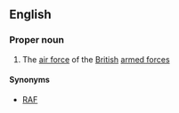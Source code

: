==English==

===Proper noun===
{{wikipedia}}
{{en-proper noun|head=[[royal|Royal]] [[Air Force]]}}

# The [[air force]] of the [[British]] [[armed forces]]

====Synonyms====
* [[RAF]]